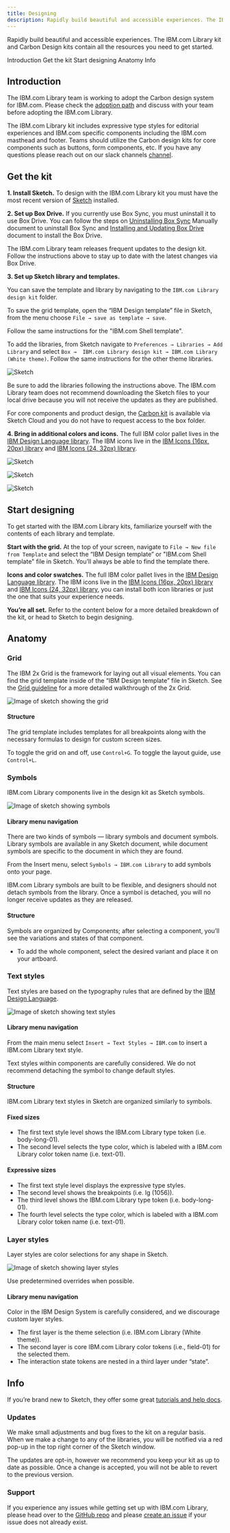 ```yaml
---
title: Designing
description: Rapidly build beautiful and accessible experiences. The IBM.com Library and IBM.com Library Expressive kits contain all the resources you need to get started.
---
```


<PageDescription>

Rapidly build beautiful and accessible experiences. The IBM.com Library kit and Carbon Design kits contain all the resources you need to get started.

</PageDescription>

<AnchorLinks>

<AnchorLink>Introduction</AnchorLink>
<AnchorLink>Get the kit</AnchorLink>
<AnchorLink>Start designing</AnchorLink>
<AnchorLink>Anatomy</AnchorLink>
<AnchorLink>Info</AnchorLink>

</AnchorLinks>


## Introduction
The IBM.com Library team is working to adopt the Carbon design system for IBM.com. Please check the [adoption path](http://ibm-dotcom-library.mybluemix.net/getting-started#how-to-decide-the-right-path-for-adoption) and discuss with your team before adopting the IBM.com Library.  

The IBM.com Library kit includes expressive type styles for editorial experiences and IBM.com specific components including the IBM.com masthead and footer. Teams should utilize the Carbon design kits for core components such as buttons, form components, etc. If you have any questions please reach out on our slack channels [channel](https://cognitive-app.slack.com/archives/C2PLX8GQ6).

## Get the kit

**1. Install Sketch.**
To design with the IBM.com Library kit you must have the most recent version of [Sketch](https://www.sketch.com) installed.

**2. Set up Box Drive.**
If you currently use Box Sync, you must uninstall it to use Box Drive. You can follow the steps on [Uninstalling Box Sync](https://community.box.com/t5/Using-Box-Sync/Uninstalling-Box-Sync-Manually/ta-p/51105?advanced=false&collapse_discussion=true&filter=location&location=category:English&q=unintall%20box%20sync&search_type=thread) Manually document to uninstall Box Sync and [Installing and Updating Box Drive](https://community.box.com/t5/Getting-Started-with-Box-Drive/Installing-and-Updating-Box-Drive/ta-p/37450) document to install the Box Drive.

The IBM.com Library team releases frequent updates to the design kit. Follow the instructions above to stay up to date with the latest changes via Box Drive.

**3. Set up Sketch library and templates.** 

You can save the template and library by navigating to the `IBM.com Library design kit` folder.

To save the grid template, open the “IBM Design template” file in Sketch, from the menu choose `File → save as template → save`.

Follow the same instructions for the "IBM.com Shell template".

To add the libraries, from Sketch navigate to `Preferences → Libraries → Add Library` and select `Box →  IBM.com Library design kit → IBM.com Library (White theme)`.
Follow the same instructions for the other theme libraries.

<Row className="resource-card-group">
  <Column colMd={4} colLg={4} noGutterSm>
    <ResourceCard
      subTitle="Request access to the IBM.com Library design kit "
      href="https://github.com/carbon-design-system/ibm-dotcom-library-design-kit/issues/new?assignees=ljcarot%2C+wonilsuhibm%2C+oliviaflory&labels=adopter+support&template=request-access.md&title=Design+kit+access+request"
    >

![Sketch](./../../images/icon/github-icon.svg)
      
</ResourceCard>
  </Column>
</Row>

Be sure to add the libraries following the instructions above. The IBM.com Library team does not recommend downloading the Sketch files to your local drive because you will not receive the updates as they are published.

For core components and product design, the [Carbon kit](https://www.carbondesignsystem.com/get-started/design/#get-the-kit) is available via Sketch Cloud and you do not have to request access to the box folder.

**4. Bring in additional colors and icons.**
The full IBM color pallet lives in the [IBM Design Language library](sketch://add-library/cloud/nwqmk). The IBM icons live in the [IBM Icons (16px, 20px) library](sketch://add-library/cloud/KW2yr) and [IBM Icons (24, 32px) library](sketch://add-library/cloud/2bwkM).

<Row className="resource-card-group">
  <Column colMd={4} colLg={4} noGutterSm>
    <ResourceCard
      subTitle="IBM Design language library"
      actionIcon="download"            
      href="sketch://add-library/cloud/nwqmk"
    >

![Sketch](./../../images/icon/sketch-symbol.svg)
      
</ResourceCard>
  </Column>
  
   <Column colMd={4} colLg={4} noGutterSm>
    <ResourceCard
      subTitle="IBM Icons (24, 32px) library"
      actionIcon="download"            
      href="sketch://add-library/cloud/KW2yr"
    >

![Sketch](./../../images/icon/sketch-symbol.svg)
      
</ResourceCard>
  </Column>
  
   <Column colMd={4} colLg={4} noGutterSm>
    <ResourceCard
      subTitle="IBM Icons (16px, 20px) library"
      actionIcon="download"            
      href="sketch://add-library/cloud/KW2yr"
    >

![Sketch](./../../images/icon/sketch-symbol.svg)
      
</ResourceCard>
  </Column>
  

</Row>


## Start designing
To get started with the IBM.com Library kits, familiarize yourself with the contents of each library and template.

**Start with the grid.** At the top of your screen, navigate to `File → New file from Template` and select the “IBM Design template” or "IBM.com Shell template" file in Sketch. You’ll always be able to find the template there.

**Icons and color swatches.** The full IBM color pallet lives in the [IBM Design Language library](sketch://add-library/cloud/nwqmk). The IBM icons live in the [IBM Icons (16px, 20px) library](sketch://add-library/cloud/KW2yr) and [IBM Icons (24, 32px) library](sketch://add-library/cloud/2bwkM), you can install both icon libraries or just the one that suits your experience needs.

**You’re all set.** Refer to the content below for a more detailed breakdown of the kit, or head to Sketch to begin designing.

## Anatomy

### Grid

The IBM 2x Grid is the framework for laying out all visual elements. You can find the grid template inside of the “IBM Design template” file in Sketch. See the [Grid guideline](https://www.carbondesignsystem.com/guidelines/2x-grid/implementation) for a more detailed walkthrough of the 2x Grid.

![Image of sketch showing the grid](../../images/get-started/Designing_Grid_Sketch.jpg)

#### Structure 
The grid template includes templates for all breakpoints along with the necessary formulas to design for custom screen sizes.

To toggle the grid on and off, use `Control+G`. To toggle the layout guide, use `Control+L`.

### Symbols

IBM.com Library components live in the design kit as Sketch symbols.

![Image of sketch showing symbols](../../images/get-started/Designing_Symbols_Sketch.jpg)

#### Library menu navigation 
There are two kinds of symbols — library symbols and document symbols. Library symbols are available in any Sketch document, while document symbols are specific to the document in which they are found.

From the Insert menu, select `Symbols → IBM.com Library` to add symbols onto your page.

IBM.com Library symbols are built to be flexible, and designers should not detach symbols from the library. Once a symbol is detached, you will no longer receive updates as they are released.

#### Structure 
Symbols are organized by Components; after selecting a component, you’ll see the variations and states of that component.

* To add the whole component, select the desired variant and place it on your artboard.

### Text styles
Text styles are based on the typography rules that are defined by the [IBM Design Language](https://www.ibm.com/design/language/).

![Image of sketch showing text styles](../../images/get-started/Designing_TextStyles_Sketch.jpg)

#### Library menu navigation 
From the main menu select `Insert → Text Styles → IBM.com` to insert a IBM.com Library text style.

Text styles within components are carefully considered. We do not recommend detaching the symbol to change default styles.

#### Structure 

IBM.com Library text styles in Sketch are organized similarly to symbols.

#### Fixed sizes
* The first text style level shows the IBM.com Library type token (i.e. body-long-01).
* The second level selects the type color, which is labeled with a IBM.com Library color token name (i.e. text-01).

#### Expressive sizes

* The first text style level displays the expressive type styles.
* The second level shows the breakpoints (i.e. lg (1056)).
* The third level shows the IBM.com Library type token (i.e. body-long-01).
* The fourth level selects the type color, which is labeled with a IBM.com Library color token name (i.e. text-01).


### Layer styles
Layer styles are color selections for any shape in Sketch.

![Image of sketch showing layer styles](../../images/get-started/Designing_LayersStyles_Sketch.jpg)

Use predetermined overrides when possible. 

#### Library menu navigation 

Color in the IBM Design System is carefully considered, and we discourage custom layer styles.

* The first layer is the theme selection (i.e. IBM.com Library (White theme)). 
* The second layer is core IBM.com Library color tokens (i.e., field-01) for the selected them.
* The interaction state tokens are nested in a third layer under “state”.

## Info
If you’re brand new to Sketch, they offer some great [tutorials and help docs](https://www.sketch.com/docs/).

### Updates
We make small adjustments and bug fixes to the kit on a regular basis. When we make a change to any of the libraries, you will be notified via a red pop-up in the top right corner of the Sketch window.

The updates are opt-in, however we recommend you keep your kit as up to date as possible. Once a change is accepted, you will not be able to revert to the previous version.

### Support
If you experience any issues while getting set up with IBM.com Library, please head over to the [GitHub repo](https://github.com/carbon-design-system/ibm-dotcom-library-design-kit) and please [create an issue](https://github.com/carbon-design-system/ibm-dotcom-library-design-kit/issues/new?assignees=oliviaflory&template=bug-report.md&title=%5BDesign+kit%5D%3A+Brief+description) if your issue does not already exist. 

